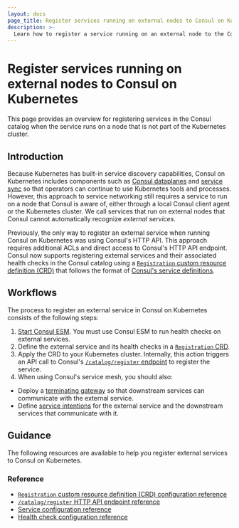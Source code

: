 ```yaml
---
layout: docs
page_title: Register services running on external nodes to Consul on Kubernetes
description: >-
  Learn how to register a service running on an external node to the Consul catalog when running Consul on Kubernetes.
---
```


# Register services running on external nodes to Consul on Kubernetes

This page provides an overview for registering services in the Consul catalog when the service runs on a node that is not part of the Kubernetes cluster.

## Introduction

Because Kubernetes has built-in service discovery capabilities, Consul on Kubernetes includes components such as [Consul dataplanes](/consul/docs/architecture/control-plane/dataplane) and [service sync](/consul/docs/register/service/k8s/service-sync) so that operators can continue to use Kubernetes tools and processes. However, this approach to service networking still requires a service to run on a node that Consul is aware of, either through a local Consul client agent or the Kubernetes cluster. We call services that run on external nodes that Consul cannot automatically recognize _external services_.

Previously, the only way to register an external service when running Consul on Kubernetes was using Consul's HTTP API. This approach requires additional ACLs and direct access to Consul's HTTP API endpoint. Consul now supports registering external services and their associated health checks in the Consul catalog using a [`Registration` custom resource definition (CRD)](/consul/docs/reference/config-entry/registration) that follows the format of [Consul's service definitions](/consul/docs/reference/service).

## Workflows

The process to register an external service in Consul on Kubernetes consists of the following steps:

1. [Start Consul ESM](/consul/tutorials/connect-services/service-registration-external-services#monitor-the-external-service-with-consul-esm). You must use Consul ESM to run health checks on external services.
1. Define the external service and its health checks in a [`Registration` CRD](/consul/docs/reference/config-entry/registration).
1. Apply the CRD to your Kubernetes cluster. Internally, this action triggers an API call to Consul's [`/catalog/register` endpoint](/consul/api-docs/catalog#register-entity) to register the service.
1. When using Consul's service mesh, you should also:
  - Deploy a [terminating gateway](/consul/docs/register/external/terminating-gateway/k8s) so that downstream services can communicate with the external service.
  - Define [service intentions](/consul/docs/secure-mesh/intention) for the external service and the downstream services that communicate with it.

## Guidance

The following resources are available to help you register external services to Consul on Kubernetes.

### Reference

- [`Registration` custom resource definition (CRD) configuration reference](/consul/docs/reference/config-entry/registration)
- [`/catalog/register` HTTP API endpoint reference](/consul/api-docs/catalog#register-entity)
- [Service configuration reference](/consul/docs/reference/service)
- [Health check configuration reference](/consul/docs/reference/service/health-check)